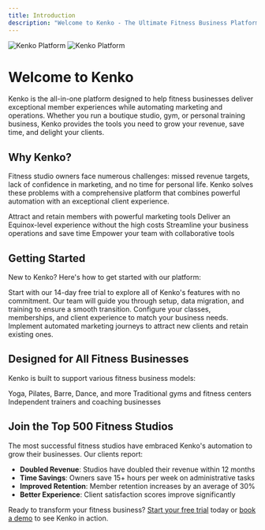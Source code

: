 ```yaml
---
title: Introduction
description: "Welcome to Kenko - The Ultimate Fitness Business Platform"
---
```


<img
  className="block dark:hidden"
  src="/images/hero-light.png"
  alt="Kenko Platform"
/>
<img
  className="hidden dark:block"
  src="/images/hero-dark.png"
  alt="Kenko Platform"
/>

# Welcome to Kenko

Kenko is the all-in-one platform designed to help fitness businesses deliver exceptional member experiences while automating marketing and operations. Whether you run a boutique studio, gym, or personal training business, Kenko provides the tools you need to grow your revenue, save time, and delight your clients.

## Why Kenko?

Fitness studio owners face numerous challenges: missed revenue targets, lack of confidence in marketing, and no time for personal life. Kenko solves these problems with a comprehensive platform that combines powerful automation with an exceptional client experience.

<CardGroup cols={2}>
  <Card
    title="Marketing Automation"
    icon="bullhorn"
    href="/features/marketing"
  >
    Attract and retain members with powerful marketing tools
  </Card>
  <Card
    title="Client Experience"
    icon="users"
    href="/features/client-experience"
  >
    Deliver an Equinox-level experience without the high costs
  </Card>
  <Card
    title="Operations"
    icon="cogs"
    href="/features/operations"
  >
    Streamline your business operations and save time
  </Card>
  <Card
    title="Team Management"
    icon="user-friends"
    href="/features/team-management"
  >
    Empower your team with collaborative tools
  </Card>
</CardGroup>

## Getting Started

New to Kenko? Here's how to get started with our platform:

<Steps>
  <Step title="Sign Up for a Free Trial">
    Start with our 14-day free trial to explore all of Kenko's features with no commitment.
  </Step>
  <Step title="White Glove Onboarding">
    Our team will guide you through setup, data migration, and training to ensure a smooth transition.
  </Step>
  <Step title="Set Up Your Studio">
    Configure your classes, memberships, and client experience to match your business needs.
  </Step>
  <Step title="Launch Your Marketing">
    Implement automated marketing journeys to attract new clients and retain existing ones.
  </Step>
</Steps>

## Designed for All Fitness Businesses

Kenko is built to support various fitness business models:

<CardGroup cols={3}>
  <Card
    title="Boutique Studios"
    icon="dumbbell"
  >
    Yoga, Pilates, Barre, Dance, and more
  </Card>
  <Card
    title="Gyms"
    icon="warehouse"
  >
    Traditional gyms and fitness centers
  </Card>
  <Card
    title="Personal Training"
    icon="user-shield"
  >
    Independent trainers and coaching businesses
  </Card>
</CardGroup>

## Join the Top 500 Fitness Studios

The most successful fitness studios have embraced Kenko's automation to grow their businesses. Our clients report:

- **Doubled Revenue**: Studios have doubled their revenue within 12 months
- **Time Savings**: Owners save 15+ hours per week on administrative tasks
- **Improved Retention**: Member retention increases by an average of 30%
- **Better Experience**: Client satisfaction scores improve significantly

Ready to transform your fitness business? [Start your free trial](https://app.gokenko.com/signup) today or [book a demo](https://gokenko.com/demo) to see Kenko in action.
